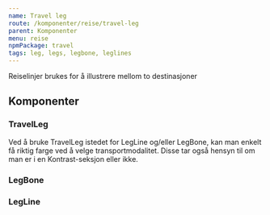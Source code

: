 ```yaml
---
name: Travel leg
route: /komponenter/reise/travel-leg
parent: Komponenter
menu: reise
npmPackage: travel
tags: leg, legs, legbone, leglines
---
```



<PageHeader>
  Reiselinjer brukes for å illustrere mellom to destinasjoner
</PageHeader>

<Playground>
  <div>
    <LegBone
      direction="horizontal"
      pattern="line"
      color="black"
      style={{ width: '10rem' }}
    />
    <div style={{ height: '5rem', display: 'flex' }}>
      <TravelLeg transport="bus" direction="vertical" />
      <TravelLeg transport="rail" direction="vertical" />
      <TravelLeg transport="air" direction="vertical" />
      <TravelLeg transport="water" direction="vertical" />
      <TravelLeg transport="foot" direction="vertical" />
      <TravelLeg transport="metro" direction="vertical" />
    </div>
    <LegLine color="blue" pattern="wave" />
  </div>
</Playground>

## Komponenter

### TravelLeg

<ImportStatement imports="TravelLeg" />

<Props of={TravelLeg} />

Ved å bruke TravelLeg istedet for LegLine og/eller LegBone, kan man enkelt få riktig farge ved å velge transportmodalitet.
Disse tar også hensyn til om man er i en Kontrast-seksjon eller ikke.

### LegBone

<ImportStatement imports="LegBone" />

<Props of={LegBone} />

### LegLine

<ImportStatement imports="LegLine" />

<Props of={LegLine} />
